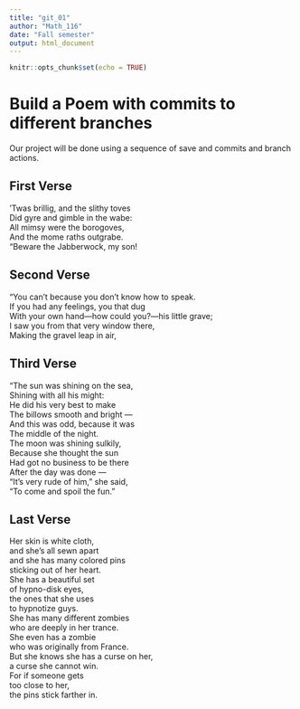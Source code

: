 ```yaml
---
title: "git_01"
author: "Math_116"
date: "Fall semester"
output: html_document
---
```


```r
knitr::opts_chunk$set(echo = TRUE)
```
# Build a Poem with commits to different branches
Our project will be done using a sequence of save and commits and branch actions.
<!-- Do not modify or change any text in "!--" bracketed areas such as this --- these are instructions to
you, if you change any of this the git program will notice it and compromise your git merging strategy !-->

## First Verse 
<!--Put the first five lines of a poem by Lewis Carrol in this section!-->
’Twas brillig, and the slithy toves  
Did gyre and gimble in the wabe:  
All mimsy were the borogoves,  
And the mome raths outgrabe.  
“Beware the Jabberwock, my son!   

## Second Verse
<!--Put the first five lines of a poem by Robert Frost here!-->
“You can’t because you don’t know how to speak.  
If you had any feelings, you that dug  
With your own hand—how could you?—his little grave;  
I saw you from that very window there,  
Making the gravel leap in air,  

## Third Verse
<!--Put the first two verses of The Walrus and the Carpenter here!-->
“The sun was shining on the sea,  
Shining with all his might:  
He did his very best to make  
The billows smooth and bright —  
And this was odd, because it was  
The middle of the night.  
The moon was shining sulkily,  
Because she thought the sun  
Had got no business to be there  
After the day was done —  
“It’s very rude of him,” she said,  
“To come and spoil the fun.”  

## Last Verse
<!--Put a short poem of your choice 8-20 lines,here!-->
Her skin is white cloth,  
and she’s all sewn apart  
and she has many colored pins  
sticking out of her heart.  
She has a beautiful set  
of hypno-disk eyes,  
the ones that she uses  
to hypnotize guys.  
She has many different zombies  
who are deeply in her trance.  
She even has a zombie  
who was originally from France.  
But she knows she has a curse on her,  
a curse she cannot win.  
For if someone gets  
too close to her,  
the pins stick farther in.  
